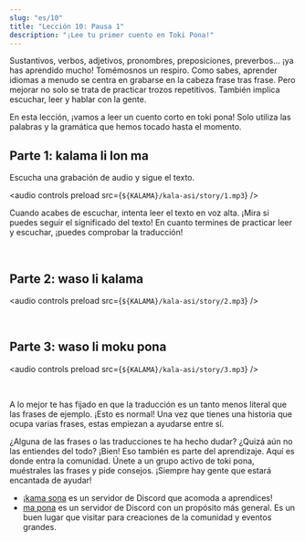 ```yaml
---
slug: "es/10"
title: "Lección 10: Pausa 1"
description: "¡Lee tu primer cuento en Toki Pona!"
---
```



Sustantivos, verbos, adjetivos, pronombres, preposiciones, preverbos... ¡ya has aprendido mucho! Tomémosnos un respiro. Como sabes, aprender idiomas a menudo se centra en grabarse en la cabeza frase tras frase. Pero mejorar no solo se trata de practicar trozos repetitivos. También implica escuchar, leer y hablar con la gente.  

En esta lección, ¡vamos a leer un cuento corto en toki pona! Solo utiliza las palabras y la gramática que hemos tocado hasta el momento.

## Parte 1: kalama li lon ma

Escucha una grabación de audio y sigue el texto.

<audio controls preload src={`${KALAMA}/kala-asi/story/1.mp3`} />

Cuando acabes de escuchar, intenta leer el texto en voz alta. ¡Mira si puedes seguir el significado del texto! En cuanto termines de practicar leer y escuchar, ¡puedes comprobar la traducción!

<Tabbed id="1">
  <Row sl="soweli li lon ma kasi." m="Había una cierva en el bosque." />
  <Row sl="nimi ona li soweli Mumu." m="Su nombre era Mumu." />
  <Row sl="soweli Mumu li lape pona." m="Mumu estaba durmiendo plácidamente." />
  <Row sl="kasi li awen e lape ona." m="Los árboles protegían su sueño." />
  <br />
  <Row sl="kalama nasa suli li kama." m="Llegó un ruido extraño y alto." />
  <Row sl="lape li weka tan soweli." m="La cierva se despertó." />
  <Row sl="soweli li wile sona e kalama." m="Quiso averiguar más sobre el ruido." />
</Tabbed>

## Parte 2: waso li kalama

<audio controls preload src={`${KALAMA}/kala-asi/story/2.mp3`} />

<Tabbed id="2">
  <Row sl="waso lili suwi li kama." m="Vino un gorrión pequeñín y adorable." />
  <Row sl="nimi ona li waso Siju." m="Su nombre era Siju." />
  <Row sl="soweli li lukin e ona." m="La cierva miró al gorrión." />
  <Row sl="soweli li kama sona e ni:" m="Aprendió esto:" />
  <Row sl="kalama wawa li tan waso ni." m="el ruido vino de ese pájaro." />
  <br />
  <Row sl="waso li wile moku." m="El gorrión tenía hambre." />
  <Row sl="wile ona li suli." m="Estaba desesperado." />
  <Row sl="ona li kalama suli tan ni." m="Y por tanto gritó." />
</Tabbed>

## Parte 3: waso li moku pona

<audio controls preload src={`${KALAMA}/kala-asi/story/3.mp3`} />

<Tabbed id="3">
  <Row sl="ni li ike tawa soweli Mumu." m="Esto entristeció a Mumu." />
  <Row sl="soweli li wile pona e waso." m="La cierva quería ayudar al gorrión." />
  <Row sl="soweli li pana e pipi suli tawa ona." m="Le dió de comer una oruga grande." />
  <br />
  <Row sl="waso li moku e pipi." m="El gorrión se comió el bicho." />
  <Row sl="ni li pona tawa ona." m="Esto sació su hambre." />
</Tabbed>

A lo mejor te has fijado en que la traducción es un tanto menos literal que las frases de ejemplo. ¡Esto es normal! Una vez que tienes una historia que ocupa varias frases, estas empiezan a ayudarse entre sí.

¿Alguna de las frases o las traducciones te ha hecho dudar? ¿Quizá aún no las entiendes del todo? ¡Bien! Eso también es parte del aprendizaje. Aquí es donde entra la comunidad. Únete a un grupo activo de toki pona, muéstrales las frases y pide consejos. ¡Siempre hay gente que estará encantada de ayudar!

* ¡[kama sona](https://discord.gg/ChC6qtVsSE) es un servidor de Discord que acomoda a aprendices!
* [ma pona](https://discord.gg/6zkugJFU4x) es un servidor de Discord con un propósito más general. Es un buen lugar que visitar para creaciones de la comunidad y eventos grandes.
